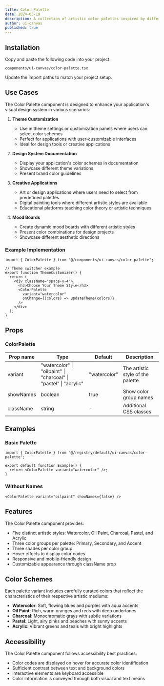 ```yaml
---
title: Color Palette
date: 2024-03-19
description: A collection of artistic color palettes inspired by different mediums.
author: ui-canvas
published: true
---
```


<ComponentPreview name="color-palette-demo" />

## Installation

<Steps>

<Step>Copy and paste the following code into your project.</Step>

`components/ui-canvas/color-palette.tsx`

<ComponentSource name="color-palette" />

<Step>Update the import paths to match your project setup.</Step>

</Steps>

## Use Cases

The Color Palette component is designed to enhance your application's visual design system in various scenarios:

1. **Theme Customization**

   - Use in theme settings or customization panels where users can select color schemes
   - Perfect for applications with user-customizable interfaces
   - Ideal for design tools or creative applications

2. **Design System Documentation**

   - Display your application's color schemes in documentation
   - Showcase different theme variations
   - Present brand color guidelines

3. **Creative Applications**

   - Art or design applications where users need to select from predefined palettes
   - Digital painting tools where different artistic styles are available
   - Educational platforms teaching color theory or artistic techniques

4. **Mood Boards**
   - Create dynamic mood boards with different artistic styles
   - Present color combinations for design projects
   - Showcase different aesthetic directions

### Example Implementation

```tsx
import { ColorPalette } from "@/components/ui-canvas/color-palette";

// Theme switcher example
export function ThemeCustomizer() {
  return (
    <div className="space-y-4">
      <h3>Choose Your Theme Style</h3>
      <ColorPalette
        variant="watercolor"
        onChange={(colors) => updateTheme(colors)}
      />
    </div>
  );
}
```

## Props

### ColorPalette

| Prop name | Type                                                              | Default      | Description                       |
| --------- | ----------------------------------------------------------------- | ------------ | --------------------------------- |
| variant   | "watercolor" \| "oilpaint" \| "charcoal" \| "pastel" \| "acrylic" | "watercolor" | The artistic style of the palette |
| showNames | boolean                                                           | true         | Show color group names            |
| className | string                                                            | -            | Additional CSS classes            |

## Examples

### Basic Palette

```tsx
import { ColorPalette } from "@/registry/default/ui-canvas/color-palette";

export default function Example() {
  return <ColorPalette variant="watercolor" />;
}
```

### Without Names

```tsx
<ColorPalette variant="oilpaint" showNames={false} />
```

## Features

The Color Palette component provides:

- Five distinct artistic styles: Watercolor, Oil Paint, Charcoal, Pastel, and Acrylic
- Three color groups per palette: Primary, Secondary, and Accent
- Three shades per color group
- Hover effects to display color codes
- Responsive and mobile-friendly design
- Customizable appearance through className prop

## Color Schemes

Each palette variant includes carefully curated colors that reflect the characteristics of their respective artistic mediums:

- **Watercolor**: Soft, flowing blues and purples with aqua accents
- **Oil Paint**: Rich, warm oranges and reds with deep undertones
- **Charcoal**: Monochromatic grays with subtle variations
- **Pastel**: Light, airy pinks and peaches with sunny accents
- **Acrylic**: Vibrant greens and teals with bright highlights

## Accessibility

The Color Palette component follows accessibility best practices:

- Color codes are displayed on hover for accurate color identification
- Sufficient contrast between text and background colors
- Interactive elements are keyboard accessible
- Color information is conveyed through both visual and text means
